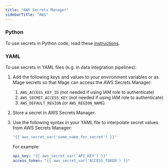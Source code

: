 ```yaml
---
title: "AWS Secrets Manager"
sidebarTitle: "AWS"
---
```


### Python

To use secrets in Python code, read these [instructions](/design/data-loading#aws-secret-loader).

### YAML

To use secrets in YAML files (e.g. in data integration pipelines): 

1. Add the following keys and values to your environment variables or as Mage secrets so that
Mage can access the AWS Secrets Manager:
    1. `AWS_ACCESS_KEY_ID` (not needed if using IAM role to authenticate)
    1. `AWS_SECRET_ACCESS_KEY` (not needed if using IAM role to authenticate)
    1. `AWS_DEFAULT_REGION` (or `AWS_REGION_NAME`)
1. Store a secret in AWS Secrets Manager.
1. Use the following syntax in your YAML file to interpolate secret values from AWS Secrets Manager:
    ```yaml
    "{{ aws_secret_var('some_name_for_secret') }}"
    ```

    For example:
    ```yaml
    api_key: "{{ aws_secret_var('API_KEY') }}"
    access_token: "{{ aws_secret_var('ACCESS_TOKEN') }}"
    ```
